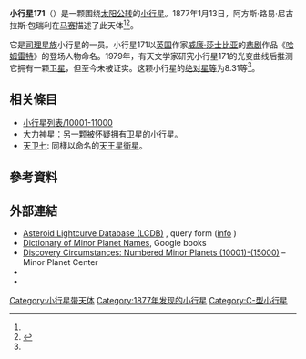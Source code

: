 {{Infobox planet
 | minorplanet     = yes
 | name            = 171 Ophelia
 | background      = #D6D6D6
 | image = 
 | image_size      = 
 | caption         =
 | discovery_ref   =  <ref name="MPC-object" />
 | discoverer      = [[阿方斯·路易·尼古拉斯·包瑞利|阿方斯·路易·尼古拉斯·包瑞利]]
 | discovery_site  = [[马赛|马赛]]
 | discovered      = 1877年1月13日
 | mpc_name        = 171 Ophelia
 | alt_names       = (171) 
   Ophelia
 | pronounced      = 
 | named_after     = <ref name="MPC-object" />
 | mp_category     = [[主帶小行星|主帶小行星]] <ref name="MPC-object" /><ref name="jpldata" />
 | orbit_ref       = <ref name="a">[http://ssd.jpl.nasa.gov/sbdb.cgi?sstr=171 171] {{Wayback|url=http://ssd.jpl.nasa.gov/sbdb.cgi?sstr=171 |date=20140831065746 }}，小行星數據庫瀏覽器（JPL Small-Body Database Browser）－[[美国国家航空航天局|美国国家航空航天局]]喷气推进实验室</ref>
 | epoch           = 2018-03-23.0（[[儒略日|JD]] 2458200.5）
 | uncertainty     = 0
 | observation_arc = 
 | aphelion = {{convert|3.543|AU|km|3|abbr=on|lk=out}}
 | perihelion      = {{convert|2.7143693|AU|km|3|abbr=on}}
 | semimajor       = 3.1288135
 | eccentricity    = 0.1324605
 | period          = 5.53[[儒略年|yr]]
 | mean_anomaly    = 118.53490[[度|°]]
 | mean_motion     = {{Deg2DMS|0.17808790|sup=ms}} / day
 | inclination     = 2.54679
 | asc_node        = 100.47868°
 | arg_peri        = 56.22100
 | mean_diameter   = 
 | rotation        = 
 | albedo          =
 | spectral_type   =
 | abs_magnitude   = 8.31<ref name="jpldata" />
}}
'''小行星171'''（{{lang-en|171 Ophelia}}）是一颗围绕[[太阳|太阳]][[公转|公转]]的[[小行星|小行星]]。1877年1月13日，阿方斯·路易·尼古拉斯·包瑞利在[[马赛|马赛]]描述了此天体<ref name="a" /><ref>{{cite news|title=小行星列表|url=http://cfa-www.harvard.edu/iau/lists/NumberedMPs.txt|accessdate=2018-10-19|newspaper=哈佛大学|archive-date=2008-05-17|archive-url=https://web.archive.org/web/20080517010638/http://cfa-www.harvard.edu/iau/lists/NumberedMPs.txt|dead-url=no}}</ref>。

它是[[司理星族|司理星族]]小行星的一员。小行星171以[[英国|英国]]作家[[威廉·莎士比亚|威廉·莎士比亚]]的[[悲剧|悲剧]]作品《[[哈姆雷特|哈姆雷特]]》的登场人物{{link-en|欧菲莉亚|Ophelia}}命名。1979年，有天文学家研究小行星171的光变曲线后推测它拥有一颗[[小行星卫星|卫星]]，但至今未被证实。这颗小行星的[[绝对星等|绝对星等]]为8.31等<ref name="a" />。

== 相关條目 ==
*[[小行星列表/10001-11000|小行星列表/10001-11000]]
* [[大力神星|大力神星]]：另一颗被怀疑拥有卫星的小行星。
* [[天卫七|天卫七]]: 同樣以{{link-en|欧菲莉亚|Ophelia}}命名的[[天王星|天王星]][[衛星|衛星]]。

== 參考資料 ==
{{reflist|refs=

<ref name="jpldata">{{cite web
 |type         = 2018-01-26 last obs.
 |title        = JPL Small-Body Database Browser:171 Ophelia-(171)   Ophelia
 |url          = https://ssd.jpl.nasa.gov/sbdb.cgi?sstr=171
 |publisher    = [[Jet_Propulsion_Laboratory|Jet Propulsion Laboratory]]
 |accessdate   = 28 March 2018
 |archive-date = 2012-03-09
 |archive-url  = https://www.webcitation.org/662EljScN?url=https://ssd.jpl.nasa.gov/sbdb.cgi?sstr=171
 |dead-url     = no
}}</ref>

<ref name="MPC-object">{{cite web
  |title      = 171 Ophelia
  |work      = Minor Planet Center
  |url      = https://www.minorplanetcenter.net/db_search/show_object?object_id=171
  |accessdate      = 28 March 2018
  |archive-date      = 2016-03-04
  |archive-url      = https://web.archive.org/web/20160304114451/http://www.minorplanetcenter.net/db_search/show_object?object_id=171
  |dead-url      = no
  }}</ref>

}}

==  外部連結 ==
* [http://www.minorplanet.info/PHP/lcdbsummaryquery.php Asteroid Lightcurve Database (LCDB)] {{Wayback|url=http://www.minorplanet.info/PHP/lcdbsummaryquery.php |date=20171210173955 }}, query form ([http://www.minorplanet.info/lightcurvedatabase.html info] {{Wayback|url=http://www.minorplanet.info/lightcurvedatabase.html |date=20171216050541 }})
* [https://books.google.com/books?id=aeAg1X7afOoC&pg Dictionary of Minor Planet Names], Google books
* [http://www.minorplanetcenter.net/iau/lists/NumberedMPs010001.html Discovery Circumstances: Numbered Minor Planets (10001)-(15000)] {{Wayback|url=http://www.minorplanetcenter.net/iau/lists/NumberedMPs010001.html |date=20180612162317 }} – Minor Planet Center
* {{AstDys|171}}
* {{JPL small body}}

{{Minor Planet Number|[[小行星170|小行星170]]|[[小行星172|小行星172]]}}
{{小天体}}

[[Category:小行星带天体|Category:小行星带天体]]
[[Category:1877年发现的小行星|Category:1877年发现的小行星]]
[[Category:C-型小行星|Category:C-型小行星]]